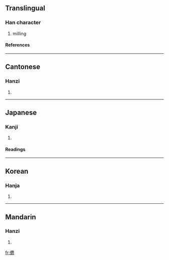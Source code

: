 ==Translingual==
===Han character===
{{Han char|rn=9|rad=人|as=15|sn=17|four=2023<sub>1</sub>|canj=人戈心火 (OIPF)}}
# milling
====References====
{{Han ref|kx=0120.240|dkj=01257|dj=0254.220|hdz=10235.120|uh=5126|ud=20774|bh=ECB9|bd=60601}}
----
==Cantonese==
===Hanzi===
{{yue-hanzi|jyut=|y=biu1}}
# {{defn|Cantonese}}
----
==Japanese==
===Kanji===
{{ja-kanji|grade=|rs=人15}}
# {{defn|Japanese}}
====Readings====
{{ja-readings|on=[[ひょう]] (hyō)|kun=[[さかんなさま]] (sakannasama)}}
----
==Korean==
===Hanja===
{{ko-hanja|hangeul=표|rv=pyo|mr=p'yo}}
# {{defn|Korean}}
----
==Mandarin==
===Hanzi===
{{cmn-hanzi|pin=[[biāo]] (biao1)|wg=piao<sup>1</sup>}}
# {{defn|Mandarin}}

[[fr:儦]]